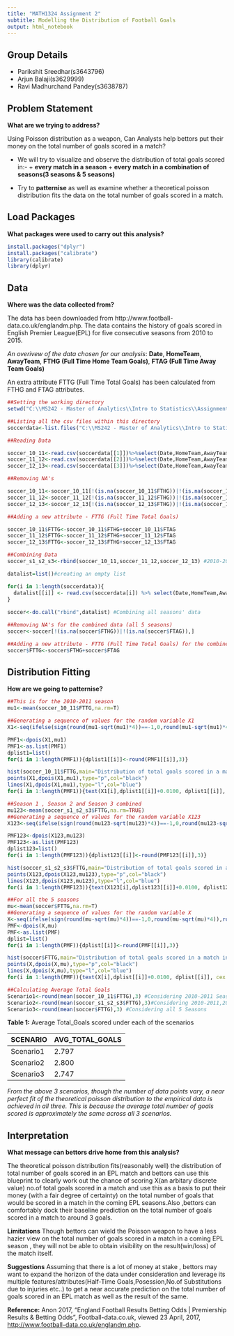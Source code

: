 ---
title: "MATH1324 Assignment 2"
subtitle: Modelling the Distribution of Football Goals
output: html_notebook
---

## Group Details  

* Parikshit Sreedhar(s3643796)
* Arjun Balaji(s3629999)
* Ravi Madhurchand Pandey(s3638787)

## Problem Statement
**What are we trying to address?**

Using Poisson distribution as a weapon, Can Analysts help bettors put their money on the total number of goals scored in a match?

* We will try to visualize and observe the distribution of total goals scored in:-
      + **every match in a season**
      + **every match in a combination of seasons(3 seasons & 5 seasons)**

* Try to **patternise** as well as examine whether a theoretical poisson distribution fits the data on the total number of goals scored in a match.
  
## Load Packages
**What packages were used to carry out this analysis?**
```{r}
install.packages("dplyr")
install.packages("calibrate")
library(calibrate)
library(dplyr)
```
## Data
**Where was the data collected from?**

The data has been downloaded from http://www.football-data.co.uk/englandm.php.
The data contains the history of goals scored in English Premier League(EPL) for five consecutive seasons from 2010 to 2015.

_An overivew of the data chosen for our analysis_:
**Date**, **HomeTeam**, **AwayTeam**, **FTHG (Full Time Home Team Goals)**, **FTAG (Full Time Away Team Goals)**

An extra attribute FTTG (Full Time Total Goals) has been calculated from FTHG and FTAG attributes.

```{r}
##Setting the working directory
setwd("C:\\MS242 - Master of Analytics\\Intro to Statistics\\Assignment 2")

##Listing all the csv files within this directory
soccerdata<-list.files("C:\\MS242 - Master of Analytics\\Intro to Statistics\\Assignment 2", pattern=".csv", full.names=T) 

##Reading Data

soccer_10_11<-read.csv(soccerdata[[1]])%>%select(Date,HomeTeam,AwayTeam,FTHG,FTAG) #2010-2011
soccer_11_12<-read.csv(soccerdata[[2]])%>%select(Date,HomeTeam,AwayTeam,FTHG,FTAG) #2011-2012
soccer_12_13<-read.csv(soccerdata[[3]])%>%select(Date,HomeTeam,AwayTeam,FTHG,FTAG) #2012-2013

##Removing NA's

soccer_10_11<-soccer_10_11[!(is.na(soccer_10_11$FTHG))|!(is.na(soccer_10_11$FTAG)),]
soccer_11_12<-soccer_11_12[!(is.na(soccer_11_12$FTHG))|!(is.na(soccer_11_12$FTAG)),]
soccer_12_13<-soccer_12_13[!(is.na(soccer_12_13$FTHG))|!(is.na(soccer_12_13$FTAG)),]

##Adding a new attribute - FTTG (Full Time Total Goals)

soccer_10_11$FTTG<-soccer_10_11$FTHG+soccer_10_11$FTAG
soccer_11_12$FTTG<-soccer_11_12$FTHG+soccer_11_12$FTAG
soccer_12_13$FTTG<-soccer_12_13$FTHG+soccer_12_13$FTAG

##Combining Data
soccer_s1_s2_s3<-rbind(soccer_10_11,soccer_11_12,soccer_12_13) #2010-2011,2011-2012 & 2012-2013

datalist=list()#creating an empty list

for(i in 1:length(soccerdata)){
  datalist[[i]] <- read.csv(soccerdata[i]) %>% select(Date,HomeTeam,AwayTeam,FTHG,FTAG)
}
  
soccer<-do.call("rbind",datalist) #Combining all seasons' data

##Removing NA's for the combined data (all 5 seasons)
soccer<-soccer[!(is.na(soccer$FTHG))|!(is.na(soccer$FTAG)),]

##Adding a new attribute - FTTG (Full Time Total Goals) for the combined data (all 5 seasons)
soccer$FTTG<-soccer$FTHG+soccer$FTAG
```
## Distribution Fitting
**How are we going to patternise?**
```{r}
##This is for the 2010-2011 season
mu1<-mean(soccer_10_11$FTTG,na.rm=T)

##Generating a sequence of values for the random variable X1
X1<-seq(ifelse(sign(round(mu1-sqrt(mu1)*4))==-1,0,round(mu1-sqrt(mu1)*4)),round(mu1+sqrt(mu1)*4))

PMF1<-dpois(X1,mu1)
PMF1<-as.list(PMF1)
dplist1=list()
for(i in 1:length(PMF1)){dplist1[[i]]<-round(PMF1[[i]],3)}

hist(soccer_10_11$FTTG,main="Distribution of total goals scored in a match in EPL\nSeason 2010-2011",xlab="Total Goals Scored",ylab="Proportion / PMF",freq = FALSE, col="lightblue", xlim = range(0:10, na.rm = FALSE))
points(X1,dpois(X1,mu1),type="p",col="black")
lines(X1,dpois(X1,mu1),type="l",col="blue")
for(i in 1:length(PMF1)){text(X1[i],dplist1[[i]]+0.0100, dplist1[[i]], cex = .6, pos = 4, col="red")}
```

```{r}
##Season 1 , Season 2 and Season 3 combined
mu123<-mean(soccer_s1_s2_s3$FTTG,na.rm=TRUE)
##Generating a sequence of values for the random variable X123
X123<-seq(ifelse(sign(round(mu123-sqrt(mu123)*4))==-1,0,round(mu123-sqrt(mu123)*4)),round(mu123+sqrt(mu123)*4))

PMF123<-dpois(X123,mu123)
PMF123<-as.list(PMF123)
dplist123=list()
for(i in 1:length(PMF123)){dplist123[[i]]<-round(PMF123[[i]],3)}

hist(soccer_s1_s2_s3$FTTG,main="Distribution of total goals scored in a match in EPL\n Three Seasons(2010-2013)",xlab="Total Goals Scored",ylab="Proportion / PMF",freq = FALSE, col="lightblue")
points(X123,dpois(X123,mu123),type="p",col="black") 
lines(X123,dpois(X123,mu123),type="l",col="blue")
for(i in 1:length(PMF123)){text(X123[i],dplist123[[i]]+0.0100, dplist123[[i]], cex = .6, pos=4, col = "red")}
```

```{r}
##For all the 5 seasons
mu<-mean(soccer$FTTG,na.rm=T)
##Generating a sequence of values for the random variable X
X<-seq(ifelse(sign(round(mu-sqrt(mu)*4))==-1,0,round(mu-sqrt(mu)*4)),round(mu+sqrt(mu)*4))
PMF<-dpois(X,mu)
PMF<-as.list(PMF)
dplist=list()
for(i in 1:length(PMF)){dplist[[i]]<-round(PMF[[i]],3)}

hist(soccer$FTTG,main="Distribution of total goals scored in a match in EPL\n All Five Seasons(2010-2015)",xlab="Total Goals Scored",ylab="Proportion / PMF",freq = FALSE, col="lightblue")
points(X,dpois(X,mu),type="p",col="black")
lines(X,dpois(X,mu),type="l",col="blue")
for(i in 1:length(PMF)){text(X[i],dplist[[i]]+0.0100, dplist[[i]], cex = .6,pos=4,col="red")}
```

```{r}
##Calculating Average Total Goals
Scenario1<-round(mean(soccer_10_11$FTTG),3) #Considering 2010-2011 Season
Scenario2<-round(mean(soccer_s1_s2_s3$FTTG),3)#Considering 2010-2011,2011-2012 & 2012-2013 Season
Scenario3<-round(mean(soccer$FTTG),3) #Considering all 5 Seasons
```

**Table 1:** Average Total_Goals scored under each of the scenarios

SCENARIO |AVG_TOTAL_GOALS
-------- |---------------
Scenario1|2.797
Scenario2|2.800
Scenario3|2.747

*From the above 3 scenarios, though the number of data points vary, a near perfect fit of the theoretical poisson distribution to the empirical data is achieved in all three. This is because the average total number of goals scored is approximately the same across all 3 scenarios.*

## Interpretation
**What message can bettors drive home from this analysis?**

The theoretical poisson distribution fits(reasonably well) the distribution of total number of goals scored in an EPL match and bettors can use this blueprint to clearly work out the chance of scoring X(an arbitary discrete value) no.of total goals scored in a match and use this as a basis to put their money (with a fair degree of certainty) on the total number of goals that would be scored in a match in the coming EPL seasons.Also ,bettors can comfortably dock their baseline prediction on the total number of goals scored in a match to around 3 goals.

**Limitations**
Though bettors can wield the Poisson weapon to have a less hazier view on the total number of goals scored in a match in a coming EPL season , they will not be able to obtain visibility on the result(win/loss) of the match itself.

**Suggestions**
Assuming that there is a lot of money at stake , bettors may want to expand the horizon of the data under consideration and leverage its multiple features/attributes(Half-Time Goals,Posession,No.of Substitutions due to injuries etc..) to get a near accurate prediction on the total number of goals scored in an EPL match as well as the result of the same.

**Reference:**
Anon 2017, "England Football Results Betting Odds | Premiership Results & Betting Odds", Football-data.co.uk, viewed 23 April, 2017, <http://www.football-data.co.uk/englandm.php>.
